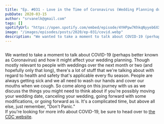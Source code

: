 ```yaml
---
title: "Ep. #031 - Love in the Time of Coronavirus (Wedding Planning during the COVID-19 Outbreak)"
pubDate: 2020-03-15
author: "srvanelk@gmail.com"
tags: []
spotifyUrl: "https://open.spotify.com/embed/episode/4YHPpw7KhkqNyyeb6XXVZ8?utm_source=generator&theme=0"
image: "/images/episodes/posts/2020/ep-031/covid.webp"
description: "We wanted to take a moment to talk about COVID-19 (perhaps better known as Coronavirus) and how it might affect your wedding planning."
---
```



<figure>
  <img src="/images/episodes/posts/2020/ep-031/covid.webp" alt="" />
</figure>

<SpotifyEmbed
  spotifyUrl={frontmatter.spotifyUrl}
  coverImage={frontmatter.image}
  coverAlt={frontmatter.title}
  title="Wedded"
  subtitle="Tap to load this episode"
/>
We wanted to take a moment to talk about COVID-19 (perhaps better known as Coronavirus) and how it might affect your wedding planning. Though mostly relevant to people with weddings over the next month or two (and hopefully only that long), there's a lot of stuff that we're talking about with regard to health and safety that's applicable every flu season. People are always getting sick and we all need to wash our hands and cover our mouths when we cough. So come along on this journey with us as we discuss the things you might need to think about if you're possibly moving your wedding date, canceling your wedding, going forward with some modifications, or going forward as is. It's a complicated time, but above all else, just remember, "Don't Panic."
<br />
If you're looking for more info about COVID-19, be sure to head over to [the CDC website](https://www.cdc.gov/coronavirus/2019-ncov/index.html).